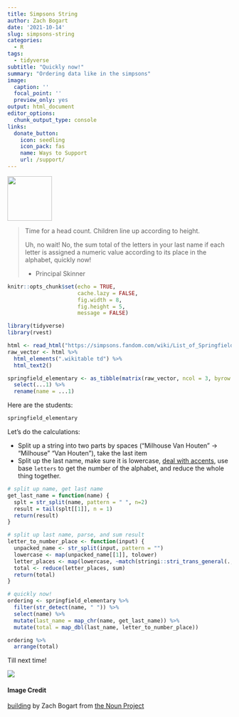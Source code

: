 ```yaml
---
title: Simpsons String
author: Zach Bogart
date: '2021-10-14'
slug: simpsons-string
categories:
  - R
tags:
  - tidyverse
subtitle: "Quickly now!"
summary: "Ordering data like in the simpsons"
image:
  caption: ''
  focal_point: ''
  preview_only: yes
output: html_document
editor_options:
  chunk_output_type: console
links:
  donate_button:
    icon: seedling
    icon_pack: fas
    name: Ways to Support
    url: /support/
---
```


<!-- Icon Image: Small -->

<img src="featured.png" width="100"/>

<!--Starting Blurb-->

> Time for a head count. Children line up according to height.
> 
> Uh, no wait! No, the sum total of the letters in your last name if each letter is assigned a numeric value according to its place in the alphabet, quickly now!
>
> - Principal Skinner

<!--Put actual work here-->

```r
knitr::opts_chunk$set(echo = TRUE, 
                      cache.lazy = FALSE,
                      fig.width = 8,
                      fig.height = 5,
                      message = FALSE)
```

```r
library(tidyverse)
library(rvest)
```

```r
html <- read_html("https://simpsons.fandom.com/wiki/List_of_Springfield_Elementary_School_Students")
raw_vector <- html %>% 
  html_elements(".wikitable td") %>% 
  html_text2()

springfield_elementary <- as_tibble(matrix(raw_vector, ncol = 3, byrow = TRUE), .name_repair = "universal") %>% 
  select(...1) %>% 
  rename(name = ...1)

```

Here are the students:

```r
springfield_elementary
```

Let's do the calculations: 

- Split up a string into two parts by spaces ("Milhouse Van Houten" → "Milhouse" "Van Houten"), take the last item
- Split up the last name, make sure it is lowercase, [deal with accents](https://github.com/tidyverse/stringr/issues/149), use base `letters` to get the number of the alphabet, and reduce the whole thing together.

```r
# split up name, get last name
get_last_name = function(name) {
  splt = str_split(name, pattern = " ", n=2)
  result = tail(splt[[1]], n = 1)
  return(result)
}

# split up last name, parse, and sum result 
letter_to_number_place <- function(input) {
  unpacked_name <- str_split(input, pattern = "")
  lowercase <- map(unpacked_name[[1]], tolower)
  letter_places <- map(lowercase, ~match(stringi::stri_trans_general(., "Latin-ASCII"), letters, nomatch = 0)) # Uter!
  total <- reduce(letter_places, sum)
  return(total)
}

```

```r
# quickly now!
ordering <- springfield_elementary %>% 
  filter(str_detect(name, " ")) %>% 
  select(name) %>% 
  mutate(last_name = map_chr(name, get_last_name)) %>% 
  mutate(total = map_dbl(last_name, letter_to_number_place))

ordering %>% 
  arrange(total)
```

Till next time!

![](https://media.giphy.com/media/ASd0Ukj0y3qMM/giphy.gif)

<!--Noun Image Credit-->

#### Image Credit

[building](https://thenounproject.com/search/?creator=4129988&name=Zach+Bogart&q=school&i=3644756) by Zach Bogart from [the Noun Project](https://thenounproject.com/)
